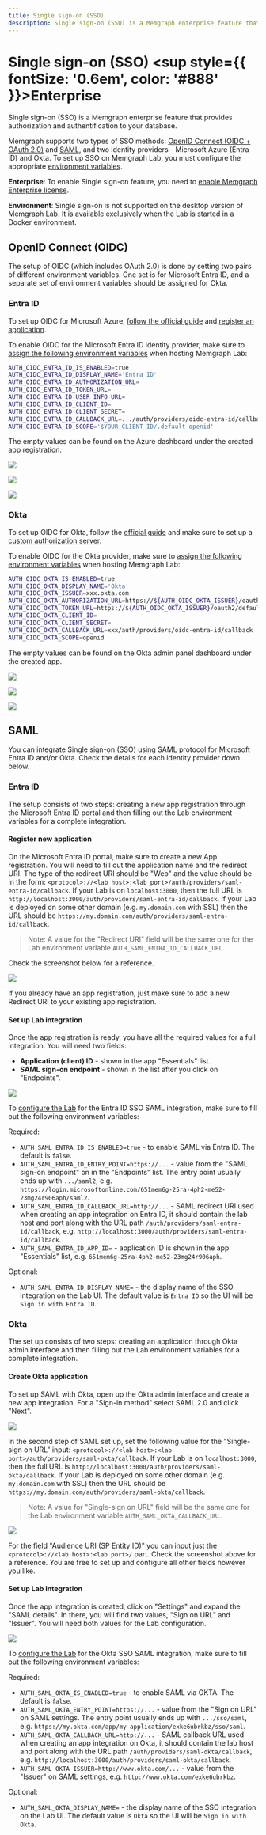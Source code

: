 ```yaml
---
title: Single sign-on (SSO)
description: Single sign-on (SSO) is a Memgraph enterprise feature that provides authorization and authentification for your database.
---
```



# Single sign-on (SSO) <sup style={{ fontSize: '0.6em', color: '#888' }}>Enterprise</sup>

Single sign-on (SSO) is a Memgraph enterprise feature that provides authorization and authentification to your database.

Memgraph supports two types of SSO methods: [OpenID Connect (OIDC + OAuth
2.0)](#openid-connect-oidc) and [SAML](#saml), and two identity providers -
Microsoft Azure (Entra ID) and Okta. To set up SSO on Memgraph Lab, you
must configure the appropriate [environment variables](/memgraph-lab/configuration).

<Callout type="info">

**Enterprise**: To enable Single sign-on feature, you need to [enable Memgraph
Enterprise license](/database-management/enabling-memgraph-enterprise).

</Callout>

<Callout type="info">

**Environment**: Single sign-on is not supported on the desktop version of
Memgraph Lab. It is available exclusively when the Lab is started in a Docker
environment.

</Callout>

## OpenID Connect (OIDC)

The setup of OIDC (which includes OAuth 2.0) is done by setting two pairs of different environment variables.
One set is for Microsoft Entra ID, and a separate set of environment variables should be assigned for Okta.

### Entra ID

To set up OIDC for Microsoft Azure,
[follow the official guide](https://learn.microsoft.com/en-us/entra/architecture/auth-oidc#implement-oidc-with-microsoft-entra-id) and
[register an application](https://learn.microsoft.com/en-us/entra/identity-platform/quickstart-register-app).

To enable OIDC for the Microsoft Entra ID identity provider, make sure to
[assign the following environment
variables](/memgraph-lab/configuration#changing-configuration) when hosting
Memgraph Lab:

```bash
AUTH_OIDC_ENTRA_ID_IS_ENABLED=true
AUTH_OIDC_ENTRA_ID_DISPLAY_NAME='Entra ID'
AUTH_OIDC_ENTRA_ID_AUTHORIZATION_URL=
AUTH_OIDC_ENTRA_ID_TOKEN_URL=
AUTH_OIDC_ENTRA_ID_USER_INFO_URL=
AUTH_OIDC_ENTRA_ID_CLIENT_ID=
AUTH_OIDC_ENTRA_ID_CLIENT_SECRET=
AUTH_OIDC_ENTRA_ID_CALLBACK_URL=.../auth/providers/oidc-entra-id/callback
AUTH_OIDC_ENTRA_ID_SCOPE='$YOUR_CLIENT_ID/.default openid'
```

The empty values can be found on the Azure dashboard under the created app registration.

![](/pages/data-visualization/lab-user-manual/sso-oidc-entra-callback.png)

![](/pages/data-visualization/lab-user-manual/sso-oidc-entra-endpoints.png)

![](/pages/data-visualization/lab-user-manual/sso-oidc-entra-secret.png)

### Okta

To set up OIDC for Okta, follow the [official guide](https://developer.okta.com/docs/guides/implement-grant-type/authcode/main/)
and make sure to set up a [custom authorization server](https://developer.okta.com/docs/concepts/auth-servers/#custom-authorization-server).

To enable OIDC for the Okta provider, make sure to [assign the following
environment variables](/memgraph-lab/configuration#changing-configuration) when
hosting Memgraph Lab:

```bash
AUTH_OIDC_OKTA_IS_ENABLED=true
AUTH_OIDC_OKTA_DISPLAY_NAME='Okta'
AUTH_OIDC_OKTA_ISSUER=xxx.okta.com
AUTH_OIDC_OKTA_AUTHORIZATION_URL=https://${AUTH_OIDC_OKTA_ISSUER}/oauth2/v1/authorize
AUTH_OIDC_OKTA_TOKEN_URL=https://${AUTH_OIDC_OKTA_ISSUER}/oauth2/default/v1/token
AUTH_OIDC_OKTA_CLIENT_ID=
AUTH_OIDC_OKTA_CLIENT_SECRET=
AUTH_OIDC_OKTA_CALLBACK_URL=xxx/auth/providers/oidc-entra-id/callback
AUTH_OIDC_OKTA_SCOPE=openid
```

The empty values can be found on the Okta admin panel dashboard under the created app.

![](/pages/data-visualization/lab-user-manual/sso-oidc-okta-issuer.png)

![](/pages/data-visualization/lab-user-manual/sso-oidc-okta-secret.png)

![](/pages/data-visualization/lab-user-manual/sso-oidc-okta-endpoints.png)

## SAML

You can integrate Single sign-on (SSO) using SAML protocol for
Microsoft Entra ID and/or Okta. Check the details for each
identity provider down below.

### Entra ID

The setup consists of two steps: creating a new app registration through the
Microsoft Entra ID portal and then filling out the Lab environment variables
for a complete integration.

#### Register new application

On the Microsoft Entra ID portal, make sure to create a new App registration.
You will need to fill out the application name and the redirect URI. The type
of the redirect URI should be "Web" and the value should be in the form:
`<protocol>://<lab host>:<lab port>/auth/providers/saml-entra-id/callback`. If
your Lab is on `localhost:3000`, then the full URL is `http://localhost:3000/auth/providers/saml-entra-id/callback`.
If your Lab is deployed on some other domain (e.g. `my.domain.com` with SSL) then
the URL should be `https://my.domain.com/auth/providers/saml-entra-id/callback`.

> Note: A value for the "Redirect URI" field will be the same one for the
> Lab environment variable `AUTH_SAML_ENTRA_ID_CALLBACK_URL`.

Check the screenshot below for a reference.

![](/pages/data-visualization/lab-user-manual/sso-saml-entra-app-registration.png)

If you already have an app registration, just make sure to add a new Redirect URI to
your existing app registration.

#### Set up Lab integration

Once the app registration is ready, you have all the required values for a full
integration. You will need two fields:

* **Application (client) ID** - shown in the app "Essentials" list.
* **SAML sign-on endpoint** - shown in the list after you click on "Endpoints".

![](/pages/data-visualization/lab-user-manual/sso-saml-entra-copy-fields.png)

To [configure the Lab](/memgraph-lab/configuration#changing-configuration) for
the Entra ID SSO SAML integration, make sure to fill out the following
environment variables:

Required:

* `AUTH_SAML_ENTRA_ID_IS_ENABLED=true` - to enable SAML via Entra ID. The
  default is `false`.
* `AUTH_SAML_ENTRA_ID_ENTRY_POINT=https://...` - value from the "SAML sign-on endpoint" on
  in the "Endpoints" list. The entry point usually ends up with `.../saml2`, e.g.
  `https://login.microsoftonline.com/651mem6g-25ra-4ph2-me52-23mg24r906aph/saml2`.
* `AUTH_SAML_ENTRA_ID_CALLBACK_URL=http://...` - SAML redirect URI used when creating
  an app integration on Entra ID, it should contain the lab host and port along with
  the URL path `/auth/providers/saml-entra-id/callback`, e.g.
  `http://localhost:3000/auth/providers/saml-entra-id/callback`.
* `AUTH_SAML_ENTRA_ID_APP_ID=` - application ID is shown in the app "Essentials" list,
  e.g. `651mem6g-25ra-4ph2-me52-23mg24r906aph`.

Optional:

* `AUTH_SAML_ENTRA_ID_DISPLAY_NAME=` - the display name of the SSO integration on the
  Lab UI. The default value is `Entra ID` so the UI will be `Sign in with Entra ID`.

### Okta

The set up consists of two steps: creating an application through Okta admin
interface and then filling out the Lab environment variables for a complete
integration.

#### Create Okta application

To set up SAML with Okta, open up the Okta admin interface and
create a new app integration. For a "Sign-in method" select SAML 2.0
and click "Next".

![](/pages/data-visualization/lab-user-manual/sso-saml-okta-application-creation.png)

In the second step of SAML set up, set the following value for the
"Single-sign on URL" input: `<protocol>://<lab host>:<lab port>/auth/providers/saml-okta/callback`.
If your Lab is on `localhost:3000`, then the full URL
is `http://localhost:3000/auth/providers/saml-okta/callback`. If your Lab
is deployed on some other domain (e.g. `my.domain.com` with SSL) then
the URL should be `https://my.domain.com/auth/providers/saml-okta/callback`.

> Note: A value for "Single-sign on URL" field will be the same one for the
> Lab environment variable `AUTH_SAML_OKTA_CALLBACK_URL`.

![](/pages/data-visualization/lab-user-manual/sso-saml-okta-configuration.png)

For the field "Audience URI (SP Entity ID)" you can input just the
`<protocol>://<lab host>:<lab port>/` part. Check the screenshot above for
a reference. You are free to set up and configure all other fields
however you like.

#### Set up Lab integration

Once the app integration is created, click on "Settings" and expand
the "SAML details". In there, you will find two values, "Sign on URL" and
"Issuer". You will need both values for the Lab configuration.

![](/pages/data-visualization/lab-user-manual/sso-saml-okta-copy-fields.png)

To [configure the Lab](/memgraph-lab/configuration#changing-configuration) for
the Okta SSO SAML integration, make sure to fill out the following environment
variables:

Required:

* `AUTH_SAML_OKTA_IS_ENABLED=true` - to enable SAML via OKTA. The
  default is `false`.
* `AUTH_SAML_OKTA_ENTRY_POINT=https://...` - value from the "Sign on URL" on
  SAML settings. The entry point usually ends up with `.../sso/saml`, e.g.
  `https://my.okta.com/app/my-application/exke6ubrkbz/sso/saml`.
* `AUTH_SAML_OKTA_CALLBACK_URL=http://...` - SAML callback URL used when creating
  an app integration on Okta, it should contain the lab host and port along with
  the URL path `/auth/providers/saml-okta/callback`, e.g.
  `http://localhost:3000/auth/providers/saml-okta/callback`.
* `AUTH_SAML_OKTA_ISSUER=http://www.okta.com/...` - value from the "Issuer" on
  SAML settings, e.g. `http://www.okta.com/exke6ubrkbz`.

Optional:

* `AUTH_SAML_OKTA_DISPLAY_NAME=` - the display name of the SSO integration on the
  Lab UI. The default value is `Okta` so the UI will be `Sign in with Okta`.

<CommunityLinks/>
